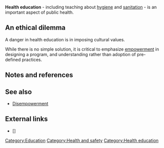 {{topic header| default.png | Health education }} 

'''Health education''' - including teaching about [[hygiene]] and [[sanitation]] - is an important aspect of public health.

== An ethical dilemma ==

A danger in health education is in imposing cultural values.

{{quote
|The number of people who prefer tinned peas and tinned fish to real peas and real fish must be increasing every year, and plenty of people who could afford real milk in their tea would much sooner have tinned milk — even that dreadful tinned milk which is made of sugar and corn-flour and has UNFIT FOR BABIES on the tin in huge letters. In some districts efforts are now being made to teach the unemployed more about food-values and more about the intelligent spending of money. When you hear of a thing like this you feel yourself torn both ways... First you condemn a family to live on thirty shillings a week, and then you have the damned impertinence to tell them how they are to spend their money... Yet all the same it is a pity that, merely for the lack of a proper tradition, people should pour muck like tinned milk down their throats and not even know that it is inferior to the product of the cow.|George Orwell|The Road to Wigan Pier (1937), [http://ebooks.adelaide.edu.au/o/orwell/george/o79r/chapter6.html Chapter 6]}}

While there is no simple solution, it is critical to emphasize [[empowerment]] in designing a program, and understanding rather than adoption of pre-defined practices.

== Notes and references ==
{{reflist}}


== See also ==

* [[Disempowerment]]


== External links ==

* [] 


{{add links}}

{{stub}}


[[Category:Education]]
[[Category:Health and safety]]
[[Category:Health education]]